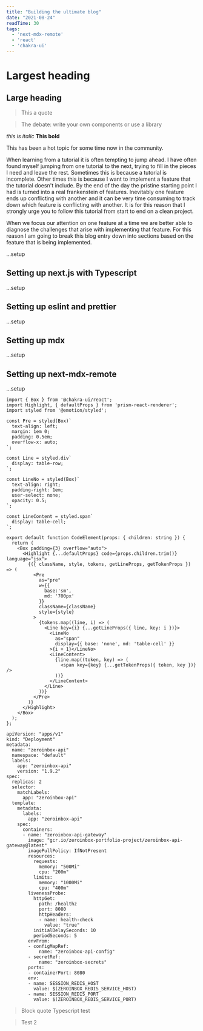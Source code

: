 ```yaml
---
title: "Building the ultimate blog"
date: "2021-08-24"
readTime: 30
tags:
  - 'next-mdx-remote'
  - 'react'
  - 'chakra-ui'
---
```

# Largest heading
## Large heading

> This a quote

> The debate: write your own components or use a library

*this is italic*
**This bold**

This has been a hot topic for some time now in the community.

When learning from a tutorial it is often tempting to jump ahead. I have often
found myself jumping from one tutorial to the next, trying to fill in the pieces
I need and leave the rest.  Sometimes this is because a tutorial is incomplete.
Other times this is because I want to implement a feature that the tutorial
doesn't include. By the end of the day the pristine starting point I had is
turned into a real frankenstein of features. Inevitably one feature ends up
conflicting with another and it can be very time consuming to track down which
feature is conflicting with another. It is for this reason that I strongly urge
you to follow this tutorial from start to end on a clean project.

When we focus our attention on one feature at a time we are better able to
diagnose the challenges that arise with implementing that feature.  For this
reason I am going to break this blog entry down into sections based on the
feature that is being implemented.

...setup

## Setting up next.js with Typescript
...setup

## Setting up eslint and prettier
...setup

## Setting up mdx
...setup

## Setting up next-mdx-remote
...setup


<CommandLine command="usermod" options="-a --init" args="/test/dir/file.tsx" />

```jsx:src/components/mdx/CodeElement.tsx
import { Box } from '@chakra-ui/react';
import Highlight, { defaultProps } from 'prism-react-renderer';
import styled from '@emotion/styled';

const Pre = styled(Box)`
  text-align: left;
  margin: 1em 0;
  padding: 0.5em;
  overflow-x: auto;
`;

const Line = styled.div`
  display: table-row;
`;

const LineNo = styled(Box)`
  text-align: right;
  padding-right: 1em;
  user-select: none;
  opacity: 0.5;
`;

const LineContent = styled.span`
  display: table-cell;
`;

export default function CodeElement(props: { children: string }) {
  return (
    <Box padding={3} overflow="auto">
      <Highlight {...defaultProps} code={props.children.trim()} language="jsx">
        {({ className, style, tokens, getLineProps, getTokenProps }) => (
          <Pre
            as="pre"
            w={{
              base:'sm',
              md: '700px'
            }}
            className={className}
            style={style}
          >
            {tokens.map((line, i) => (
              <Line key={i} {...getLineProps({ line, key: i })}>
                <LineNo
                  as="span"
                  display={{ base: 'none', md: 'table-cell' }}
                >{i + 1}</LineNo>
                <LineContent>
                  {line.map((token, key) => (
                    <span key={key} {...getTokenProps({ token, key })} />
                  ))}
                </LineContent>
              </Line>
            ))}
          </Pre>
        )}
      </Highlight>
    </Box>
  );
};
```

```yaml:/test
apiVersion: "apps/v1"
kind: "Deployment"
metadata:
  name: "zeroinbox-api"
  namespace: "default"
  labels:
    app: "zeroinbox-api"
    version: "1.9.2"
spec:
  replicas: 2
  selector:
    matchLabels:
      app: "zeroinbox-api"
  template:
    metadata:
      labels:
        app: "zeroinbox-api"
    spec:
      containers:
      - name: "zeroinbox-api-gateway"
        image: "gcr.io/zeroinbox-portfolio-project/zeroinbox-api-gateway@latest"
        imagePullPolicy: IfNotPresent
        resources:
          requests:
            memory: "500Mi"
            cpu: "200m"
          limits:
            memory: "1000Mi"
            cpu: "400m"
        livenessProbe:
          httpGet:
            path: /healthz
            port: 8080
            httpHeaders:
            - name: health-check
              value: "true"
          initialDelaySeconds: 10
          periodSeconds: 5
        envFrom:
        - configMapRef:
            name: "zeroinbox-api-config"
        - secretRef:
            name: "zeroinbox-secrets"
        ports:
        - containerPort: 8080
        env:
        - name: SESSION_REDIS_HOST
          value: $(ZEROINBOX_REDIS_SERVICE_HOST)
        - name: SESSION_REDIS_PORT
          value: $(ZEROINBOX_REDIS_SERVICE_PORT)

```

> Block quote Typescript test

>Test 2